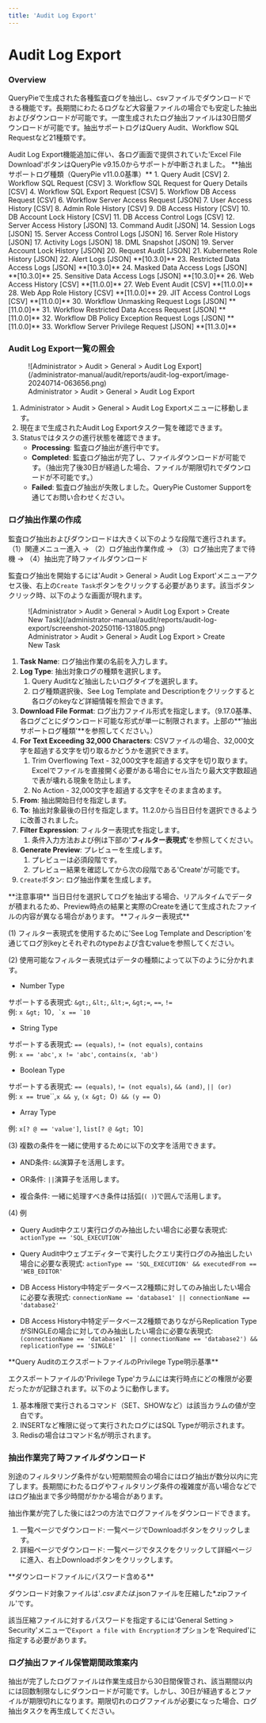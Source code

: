 ```yaml
---
title: 'Audit Log Export'
---
```



# Audit Log Export

### Overview

QueryPieで生成された各種監査ログを抽出し、csvファイルでダウンロードできる機能です。長期間にわたるログなど大容量ファイルの場合でも安定した抽出およびダウンロードが可能です。一度生成されたログ抽出ファイルは30日間ダウンロードが可能です。抽出サポートログはQuery Audit、Workflow SQL Requestなど21種類です。

<Callout type="important">
Audit Log Export機能追加に伴い、各ログ画面で提供されていた'Excel File Download'ボタンはQueryPie v9.15.0からサポートが中断されました。
</Callout>

<Callout type="important">
**抽出サポートログ種類（QueryPie v11.0.0基準）**
1. Query Audit [CSV]
2. Workflow SQL Request [CSV]
3. Workflow SQL Request for Query Details [CSV]
4. Workflow SQL Export Request [CSV]
5. Workflow DB Access Request [CSV]
6. Workflow Server Access Request [JSON]
7. User Access History [CSV]
8. Admin Role History [CSV]
9. DB Access History [CSV]
10. DB Account Lock History [CSV]
11. DB Access Control Logs [CSV]
12. Server Access History [JSON]
13. Command Audit [JSON]
14. Session Logs [JSON]
15. Server Access Control Logs [JSON]
16. Server Role History [JSON]
17. Activity Logs [JSON]
18. DML Snapshot [JSON]
19. Server Account Lock History [JSON]
20. Request Audit [JSON]
21. Kubernetes Role History [JSON]
22. Alert Logs [JSON] **[10.3.0]**
23. Restricted Data Access Logs [JSON] **[10.3.0]**
24. Masked Data Access Logs [JSON] **[10.3.0]**
25. Sensitive Data Access Logs [JSON] **[10.3.0]**
26. Web Access History [CSV] **[11.0.0]**
27. Web Event Audit [CSV] **[11.0.0]**
28. Web App Role History [CSV] **[11.0.0]**
29. JIT Access Control Logs [CSV] **[11.0.0]**
30. Workflow Unmasking Request Logs [JSON] **[11.0.0]**
31. Workflow Restricted Data Access Request [JSON] **[11.0.0]**
32. Workflow DB Policy Exception Request Logs [JSON] **[11.0.0]**
33. Workflow Server Privilege Request [JSON] **[11.3.0]**
</Callout>


### Audit Log Export一覧の照会

<figure data-layout="center" data-align="center">
![Administrator &gt; Audit &gt; General &gt; Audit Log Export](/administrator-manual/audit/reports/audit-log-export/image-20240714-063656.png)
<figcaption>
Administrator &gt; Audit &gt; General &gt; Audit Log Export
</figcaption>
</figure>

1. Administrator &gt; Audit &gt; General &gt; Audit Log Exportメニューに移動します。
2. 現在まで生成されたAudit Log Exportタスク一覧を確認できます。
3. Statusではタスクの進行状態を確認できます。
   * **Processing**: 監査ログ抽出が進行中です。
   * **Completed**: 監査ログ抽出が完了し、ファイルダウンロードが可能です。（抽出完了後30日が経過した場合、ファイルが期限切れでダウンロードが不可能です。）
   * **Failed**: 監査ログ抽出が失敗しました。QueryPie Customer Supportを通じてお問い合わせください。

### ログ抽出作業の作成

監査ログ抽出およびダウンロードは大きく以下のような段階で進行されます。（1）関連メニュー進入 → （2）ログ抽出作業作成 → （3）ログ抽出完了まで待機 → （4）抽出完了時ファイルダウンロード

監査ログ抽出を開始するには'Audit &gt; General &gt; Audit Log Export'メニューアクセス後、右上の`Create Task`ボタンをクリックする必要があります。該当ボタンクリック時、以下のような画面が現れます。

<figure data-layout="center" data-align="center">
![Administrator &gt; Audit &gt; General &gt; Audit Log Export &gt; Create New Task](/administrator-manual/audit/reports/audit-log-export/screenshot-20250116-131805.png)
<figcaption>
Administrator &gt; Audit &gt; General &gt; Audit Log Export &gt; Create New Task
</figcaption>
</figure>

1. **Task Name**: ログ抽出作業の名前を入力します。
2. **Log Type**: 抽出対象ログの種類を選択します。
   1. Query Auditなど抽出したいログタイプを選択します。
   2. ログ種類選択後、See Log Template and Descriptionをクリックすると各ログのkeyなど詳細情報を照会できます。
3. **Download File Format**: ログ出力ファイル形式を指定します。（9.17.0基準、各ログごとにダウンロード可能な形式が単一に制限されます。上部の**'抽出サポートログ種類'**を参照してください。）
4. **For Text Exceeding 32,000 Characters**: CSVファイルの場合、32,000文字を超過する文字を切り取るかどうかを選択できます。
   1. Trim Overflowing Text - 32,000文字を超過する文字を切り取ります。Excelでファイルを直接開く必要がある場合にセル当たり最大文字数超過で表が壊れる現象を防止します。
   2. No Action - 32,000文字を超過する文字をそのまま含めます。
5. **From**: 抽出開始日付を指定します。
6. **To**: 抽出対象最後の日付を指定します。11.2.0から当日日付を選択できるように改善されました。
7. **Filter Expression**: フィルター表現式を指定します。
   1. 条件入力方法および例は下部の'**フィルター表現式**'を参照してください。
8. **Generate Preview**: プレビューを生成します。
   1. プレビューは必須段階です。
   2. プレビュー結果を確認してから次の段階である'Create'が可能です。
9. `Create`ボタン: ログ抽出作業を生成します。

<Callout type="info">
**注意事項**
当日日付を選択してログを抽出する場合、リアルタイムでデータが積まれるため、Preview時点の結果と実際のCreateを通じて生成されたファイルの内容が異なる場合があります。
</Callout>

<Callout type="important">
**フィルター表現式**

(1) フィルター表現式を使用するために'See Log Template and Description'を通じてログ別keyとそれぞれのtypeおよび含むvalueを参照してください。<br/>

(2) 使用可能なフィルター表現式はデータの種類によって以下のように分かれます。

- Number Type

サポートする表現式: `&gt;`, `&lt;`, `&lt;=`, `&gt;=`, `==`, `!=`<br/>例: `x &gt; `10``, `x == `10``

- String Type

サポートする表現式: `== (equals)`, `!= (not equals)`, `contains`<br/>例: `x == 'abc'`, `x != 'abc'`, `contains(x, 'ab')`

- Boolean Type

サポートする表現式: `== (equals)`, `!= (not equals)`, `&& (and)`, `|| (or)`<br/>例: `x == `true``,`x && y`, `(x &gt; `0`) && (y == `0`)`

- Array Type

例: `x[? @ == 'value']`, `list[? @ &gt; `10`]`


(3) 複数の条件を一緒に使用するために以下の文字を活用できます。

- AND条件: `&&`演算子を活用します。

- OR条件: `||`演算子を活用します。

- 複合条件: 一緒に処理すべき条件は括弧(`( )`)で囲んで活用します。


(4) 例

- Query Audit中クエリ実行ログのみ抽出したい場合に必要な表現式: `actionType == 'SQL_EXECUTION'`

- Query Audit中ウェブエディターで実行したクエリ実行ログのみ抽出したい場合に必要な表現式: `actionType == 'SQL_EXECUTION' && executedFrom == 'WEB_EDITOR'`

- DB Access History中特定データベース2種類に対してのみ抽出したい場合に必要な表現式: `connectionName == 'database1' || connectionName == 'database2'`

- DB Access History中特定データベース2種類でありながらReplication TypeがSINGLEの場合に対してのみ抽出したい場合に必要な表現式: `(connectionName == 'database1' || connectionName == 'database2') && replicationType == 'SINGLE'`
</Callout>


<Callout type="important">
**Query AuditのエクスポートファイルのPrivilege Type明示基準**

エクスポートファイルの'Privilege Type'カラムには実行時点にどの権限が必要だったかが記録されます。以下のように動作します。

1. 基本権限で実行されるコマンド（SET、SHOWなど）は該当カラムの値が空白です。
2. INSERTなど権限に従って実行されたログにはSQL Typeが明示されます。
3. Redisの場合はコマンド名が明示されます。
</Callout>


### 抽出作業完了時ファイルダウンロード

別途のフィルタリング条件がない短期間照会の場合にはログ抽出が数分以内に完了します。長期間にわたるログやフィルタリング条件の複雑度が高い場合などではログ抽出まで多少時間がかかる場合があります。

抽出作業が完了した後には2つの方法でログファイルをダウンロードできます。

1. 一覧ページでダウンロード: 一覧ページでDownloadボタンをクリックします。
2. 詳細ページでダウンロード: 一覧ページでタスクをクリックして詳細ページに進入、右上Downloadボタンをクリックします。

<Callout type="important">
**ダウンロードファイルにパスワード含める**

ダウンロード対象ファイルは'*.csvまたは*.jsonファイルを圧縮した*.zipファイル'です。

該当圧縮ファイルに対するパスワードを指定するには'General Setting &gt; Security'メニューで`Export a file with Encryption`オプションを'Required'に指定する必要があります。
</Callout>


### ログ抽出ファイル保管期間政策案内

抽出が完了したログファイルは作業生成日から30日間保管され、該当期間以内には回数制限なしにダウンロードが可能です。しかし、30日が経過するとファイルが期限切れになります。期限切れのログファイルが必要になった場合、ログ抽出タスクを再生成してください。
